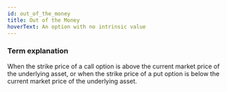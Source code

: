 ```yaml
---
id: out_of_the_money
title: Out of the Money
hoverText: An option with no intrinsic value
---
```


### Term explanation

When the strike price of a call option is above the current market price of the underlying asset, or when the strike price of a put option is below the current market price of the underlying asset.
